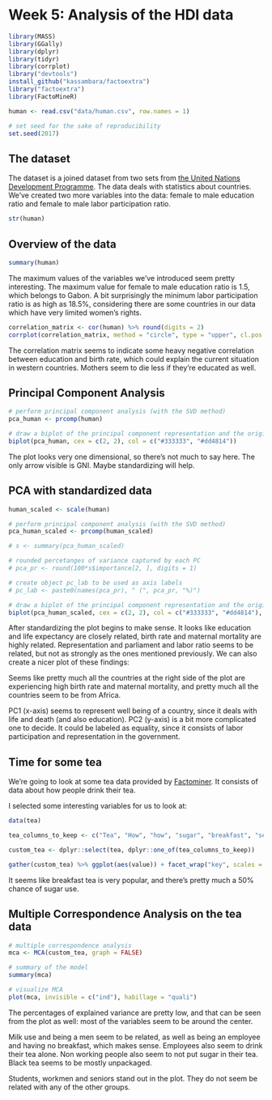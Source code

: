 # Week 5: Analysis of the HDI data

```r
library(MASS)
library(GGally)
library(dplyr)
library(tidyr)
library(corrplot)
library("devtools")
install_github("kassambara/factoextra")
library("factoextra")
library(FactoMineR)

human <- read.csv("data/human.csv", row.names = 1)

# set seed for the sake of reproducibility
set.seed(2017)
```

## The dataset

The dataset is a joined dataset from two sets from [the United Nations Development Programme](http://hdr.undp.org/en/content/human-development-index-hdi). The data deals with statistics about countries. We've created two more variables into the data: female to male education ratio and female to male labor participation ratio.

```r
str(human)
```

## Overview of the data

```r
summary(human)
```

The maximum values of the variables we've introduced seem pretty interesting. The maximum value for female to male education ratio is 1.5, which belongs to Gabon. A bit surprisingly the minimum labor participation ratio is as high as 18.5%, considering there are some countries in our data which have very limited women's rights.

```r
correlation_matrix <- cor(human) %>% round(digits = 2)
corrplot(correlation_matrix, method = "circle", type = "upper", cl.pos = "b", tl.pos = "d", tl.cex = 0.6)
```

The correlation matrix seems to indicate some heavy negative correlation between education and birth rate, which could explain the current situation in western countries. Mothers seem to die less if they're educated as well.

## Principal Component Analysis

```r
# perform principal component analysis (with the SVD method)
pca_human <- prcomp(human)

# draw a biplot of the principal component representation and the original variables
biplot(pca_human, cex = c(2, 2), col = c("#333333", "#dd4814"))
```

The plot looks very one dimensional, so there's not much to say here. The only arrow visible is GNI. Maybe standardizing will help.

## PCA with standardized data

```r
human_scaled <- scale(human)

# perform principal component analysis (with the SVD method)
pca_human_scaled <- prcomp(human_scaled)

# s <- summary(pca_human_scaled)

# rounded percetanges of variance captured by each PC
# pca_pr <- round(100*s$importance[2, ], digits = 1)

# create object pc_lab to be used as axis labels
# pc_lab <- paste0(names(pca_pr), " (", pca_pr, "%)")

# draw a biplot of the principal component representation and the original variables
biplot(pca_human_scaled, cex = c(2, 2), col = c("#333333", "#dd4814"), xlab = "Well being", ylab = "Equality")
```

After standardizing the plot begins to make sense. It looks like education and life expectancy are closely related, birth rate and maternal mortality are highly related. Representation and parliament and labor ratio seems to be related, but not as strongly as the ones mentioned previously. We can also create a nicer plot of these findings:

Seems like pretty much all the countries at the right side of the plot are experiencing high birth rate and maternal mortality, and pretty much all the countries seem to be from Africa.

PC1 (x-axis) seems to represent well being of a country, since it deals with life and death (and also education). PC2 (y-axis) is a bit more complicated one to decide. It could be labeled as equality, since it consists of labor participation and representation in the government.

## Time for some tea

We're going to look at some tea data provided by [Factominer](http://factominer.free.fr). It consists of data about how people drink their tea.

I selected some interesting variables for us to look at:

```r
data(tea)

tea_columns_to_keep <- c("Tea", "How", "how", "sugar", "breakfast", "sex", "SPC", "relaxing")

custom_tea <- dplyr::select(tea, dplyr::one_of(tea_columns_to_keep))

gather(custom_tea) %>% ggplot(aes(value)) + facet_wrap("key", scales = "free") + geom_bar(fill = "#dd4814") + theme(axis.text.x = element_text(angle = 45, hjust = 1, size = 8))
```

It seems like breakfast tea is very popular, and there's pretty much a 50% chance of sugar use.

## Multiple Correspondence Analysis on the tea data

```r
# multiple correspondence analysis
mca <- MCA(custom_tea, graph = FALSE)

# summary of the model
summary(mca)

# visualize MCA
plot(mca, invisible = c("ind"), habillage = "quali")
```

The percentages of explained variance are pretty low, and that can be seen from the plot as well: most of the variables seem to be around the center.

Milk use and being a men seem to be related, as well as being an employee and having no breakfast, which makes sense. Employees also seem to drink their tea alone. Non working people also seem to not put sugar in their tea. Black tea seems to be mostly unpackaged.

Students, workmen and seniors stand out in the plot. They do not seem be related with any of the other groups.